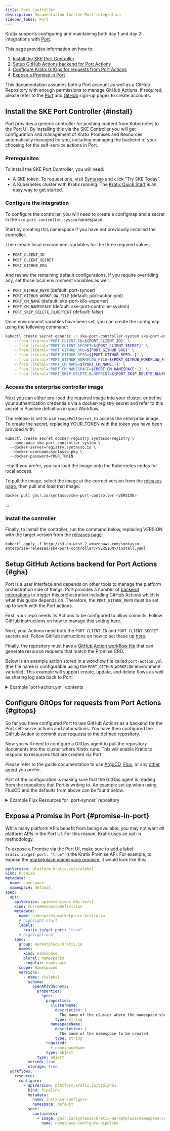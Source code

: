 ```yaml
---
title: Port Controller
description: Documentation for the Port integration
sidebar_label: Port
---
```


Kratix supports configuring and maintaining both day 1 and day 2 integrations with
[Port](https://www.port.io/).

This page provides information on how to:

1. [Install the SKE Port Controller](#install)
1. [Setup GitHub Actions backend for Port Actions](#gha)
1. [Configure Kratix GitOps for requests from Port Actions](#gitops)
1. [Expose a Promise in Port](#promise-in-port)

This documentation assumes both a Port account as well as a GitHub Repository with
enough permissions to manage GitHub Actions. If required, please refer to the
[Port](https://auth.getport.io/u/signup) and [GitHub](https://github.com/) sign-up
pages to create accounts.


## Install the SKE Port Controller {#install}

Port provides a generic controller for pushing content from Kubernetes to the Port UI.
By installing this via the SKE Controller you will get configuration and management of
Kratix Promises and Resources automatically managed for you, including managing the
backend of your choosing for the self-service actions in Port.


### Prerequisites 

To install the SKE Port Controller, you will need:

* A SKE token. To request one, visit [Syntasso](https://www.syntasso.io/pricing) and click "Try SKE
Today".
* A Kubernetes cluster with Kratix running. The [Kratix Quick Start](../../main/quick-start)
is an easy way to get started.


### Configure the integration

To configure the controller, you will need to create a configmap and a secret in the
`ske-port-controller-system` namespace.

Start by creating this namespace if you have not previously installed the controller.

Then create local environment variables for the three required values:
* `PORT_CLIENT_ID`
* `PORT_CLIENT_SECRET`
* `PORT_GITHUB_ORG`

And review the remaining default configurations. If you require overriding any, set those
local environment variables as well.

* `PORT_GITHUB_REPO` (default: port-syncer)
* `PORT_GITHUB_WORKFLOW_FILE` (default: port-action.yml)
* `PORT_CM_NAME` (default: ske-port-k8s-exporter)
* `PORT_CM_NAMESPACE` (default: ske-port-controller-system)
* `PORT_SKIP_DELETE_BLUEPRINT` (default: false)

Once environment variables have been set, you can create the configmap using the
following command:

```bash
kubectl create secret generic -n ske-port-controller-system ske-port-exporter-config \
    --from-literal="PORT_CLIENT_ID=${PORT_CLIENT_ID}" \
    --from-literal="PORT_CLIENT_SECRET=${PORT_CLIENT_SECRET}" \
    --from-literal="PORT_GITHUB_ORG=${PORT_GITHUB_ORG}" \
    --from-literal="PORT_GITHUB_REPO=${PORT_GITHUB_REPO:-}" \
    --from-literal="PORT_GITHUB_WORKFLOW_FILE=${PORT_GITHUB_WORKFLOW_FILE:-}" \
    --from-literal="PORT_CM_NAME=${PORT_CM_NAME:-}" \
    --from-literal="PORT_CM_NAMESPACE=${PORT_CM_NAMESPACE:-}" \
    --from-literal="PORT_SKIP_DELETE_BLUEPRINT=${PORT_SKIP_DELETE_BLUEPRINT:-}"
```

### Access the enterprise controller image

Next you can either pre-load the required image into your cluster, or define your
authentication credentials via a docker-registry secret and refer to this secret in
Pipeline definition in your Workflow.

The release is set to use `imagePullSecret`, to access the enterprise image. To create
the secret, replacing YOUR_TOKEN with the token you have been provided with:

```
kubectl create secret docker-registry syntasso-registry \
  --namespace ske-port-controller-system \
  --docker-server=registry.syntasso.io \
  --docker-username=syntasso-pkg \
  --docker-password=YOUR_TOKEN
```

:::tip
If you prefer, you can load the image onto the Kubernetes nodes for local access.

To pull the image, select the image at the correct version from the
[releases page](../releases/ske-port-controller), then pull and load that image.

```bash
docker pull ghcr.io/syntasso/ske-port-controller:<VERSION>
```
:::


### Install the controller

Finally, to install the controller, run the command below, replacing VERSION with the
target version from the [releases page](../releases/ske-port-controller):

```
kubectl apply -f http://s3.eu-west-2.amazonaws.com/syntasso-enterprise-releases/ske-port-controller/<VERSION>/install.yaml
```

## Setup GitHub Actions backend for Port Actions {#gha}

Port is a user interface and depends on other tools to manage the platform orchestration
side of things. Port provides a number of [backend integrations](https://docs.port.io/actions-and-automations/setup-backend/)
to trigger this orchestration including GitHub Actions which is what this guide depends
on. Therefore, the `PORT_GITHUB_REPO` must be set up to work with the Port actions.

First, your repo needs its Actions to be configured to allow commits. Follow
GitHub instructions on how to manage this setting
[here](https://docs.github.com/en/repositories/managing-your-repositorys-settings-and-features/enabling-features-for-your-repository/managing-github-actions-settings-for-a-repository#preventing-github-actions-from-creating-or-approving-pull-requests).

Next, your Actions need both the `PORT_CLIENT_ID` and `PORT_CLIENT_SECRET` secrets set.
Follow GitHub instructions on how to set these up
[here](https://docs.github.com/en/actions/security-for-github-actions/security-guides/using-secrets-in-github-actions).

Finally, the repository must have a
[GitHub Action workflow file](https://docs.github.com/en/actions/about-github-actions/understanding-github-actions#workflows)
that can generate resource requests that match the Promise CRD.

Below is an example action stored in a workflow file called `port-action.yml` (the file
name is configurable using the `PORT_GITHUB_WORKFLOW` environment variable). This example
will support create, update, and delete flows as well as sharing log data back to Port:

<details>
  <summary>Example `port-action.yml` contents</summary>

```yaml
name: Sync control plane gitops
permissions:
  contents: write
  pull-requests: write
on:
  workflow_dispatch:
    inputs:
      operation:
        required: true
        description: "Delete, Update or create"
        type: string
      triggeringUser:
        required: true
        description: "The email of the triggering user"
        type: string
      runId:
        required: true
        description: "Port's Run ID"
        type: string
      manifest:
        required: true
        description: "The K8s manifest generated by Port"
        type: string
      folder:
        required: true
        description: Folder where the resource will be stored
        default: "./kratix/platform/resources"
        type: string

jobs:
  commit-to-main:
    runs-on: ubuntu-latest
    steps:
      - name: checkout
        uses: actions/checkout@v2
      - uses: actions/setup-python@v5
        with:
          python-version: '3.10' 
      - name: Update manifests folder
        run: |
            echo '${{ inputs.manifest }}' | jq .  > temp.json
            yaml_data=$(yq -p json -o yaml temp.json)
            name=$(echo '${{ inputs.manifest }}' | jq -r .metadata.name)
            mkdir -p ${{ inputs.folder }}
            if [ "${{ inputs.operation }}" = "DELETE" ]; then
              rm -f "${{ inputs.folder }}/$name.yaml"
            else
              echo "$yaml_data" > "${{ inputs.folder }}/$name.yaml"
            fi
            rm -f temp.json
      - uses: port-labs/port-github-action@v1
        with:
          clientId: ${{ secrets.PORT_CLIENT_ID }}
          clientSecret: ${{ secrets.PORT_CLIENT_SECRET }}
          operation: PATCH_RUN
          runId: ${{inputs.runId}} 
          icon: GithubActions
          logMessage: "Creating a commit with the changes of the new resource in folder ${{ inputs.folder }} 🚀"
      - name: create commit to main 
        env:
          GITHUB_TOKEN: ${{ secrets.GITHUB_TOKEN }}
        run: |
          git config user.name "GitHub Action"
          git config user.email "github-actions[bot]@users.noreply.github.com"
          git add .
          if ! git diff-index --quiet HEAD; then
            git commit -m "chore: ${{ inputs.operation }} resource by ${{ inputs.triggeringUser }}"
            git push origin main
          fi
      - uses: port-labs/port-github-action@v1
        if: success()
        with:
          clientId: ${{ secrets.PORT_CLIENT_ID }}
          clientSecret: ${{ secrets.PORT_CLIENT_SECRET }}
          operation: PATCH_RUN
          runId: ${{inputs.runId}} 
          icon: GithubActions
          logMessage: |
            Successfully committed request to main ✅
      - uses: port-labs/port-github-action@v1
        if: failure()
        with:
          clientId: ${{ secrets.PORT_CLIENT_ID }}
          clientSecret: ${{ secrets.PORT_CLIENT_SECRET }}
          operation: PATCH_RUN
          runId: ${{inputs.runId}} 
          icon: GithubActions
          logMessage: | 
            Failed to commit request to main ❌
            Resource may have been created outside of Port 🕵
            Check the job run logs in Github to learn more 📜:
              ${{ github.server_url }}/${{ github.repository }}/actions/runs/${{ github.run_id }}
```

</details>


## Configure GitOps for requests from Port Actions {#gitops}

So far you have configured Port to use GitHub Actions as a backend for the Port
self-serve actions and automations. You have then configured the GitHub Action to
commit user requests to the defined repository.

Now you will need to configure a GitOps agent to pull the repository documents into the
cluster where Kratix runs. This will enable Kratix to respond to resources that are
created via Port.

Please refer to the guide documentation to use
[ArgoCD](https://docs.kratix.io/main/guides/installing-argocd),
[Flux](https://docs.kratix.io/main/guides/installing-fluxcd), or any
[other agent](https://docs.kratix.io/main/guides/custom-gitops-agent) you prefer.

Part of the configuration is making sure that the GitOps agent is reading from the
repository that Port is writing to. An example set up when using FluxCD and the defaults
from above can be found below.

<details>
  <summary>Example Flux Resources for `port-syncer` repository</summary>

  :::info
  This example resource depends on a secret called `git-credentials` to exist in the
  `flux-system` namespace. This secret should be configured based on the
  [FluxCD docs](https://fluxcd.io/flux/components/source/gitrepositories/#secret-reference).
  :::

```
---
apiVersion: source.toolkit.fluxcd.io/v1
kind: GitRepository
metadata:
  name: kratix-port-resources
  namespace: flux-system
spec:
  interval: 5s
  url: https://github.com/${PORT_GITHUB_ORG}/${PORT_GITHUB_REPO}
  ref:
    branch: main
  secretRef:
    name: git-credentials
---
apiVersion: kustomize.toolkit.fluxcd.io/v1
kind: Kustomization
metadata:
  name: kratix-port-resources
  namespace: flux-system
spec:
  interval: 3s
  sourceRef:
    kind: GitRepository
    name: kratix-port-resources
  path: "kratix/platform/resources/"
  prune: true
```

</details>

## Expose a Promise in Port {#promise-in-port}

While many platform APIs benefit from being available, you may not want _all_ platform
APIs in the Port UI. For this reason, Kratix uses an opt-in methodology.

To expose a Promise via the Port UI, make sure to add a label
`kratix.io/get-port: "true"` in the Kratix Promise API. For example, to expose the
[marketplace namespace promise](https://github.com/syntasso/kratix-marketplace/tree/main/namespace),
it would look like this:

```yaml
apiVersion: platform.kratix.io/v1alpha1
kind: Promise
metadata:
  name: namespace
  namespace: default
spec:
  api:
    apiVersion: apiextensions.k8s.io/v1
    kind: CustomResourceDefinition
    metadata:
      name: namespaces.marketplace.kratix.io
      # highlight-start
      labels:
        kratix.io/get-port: "true"
      # highlight-end
    spec:
      group: marketplace.kratix.io
      names:
        kind: namespace
        plural: namespaces
        singular: namespace
      scope: Namespaced
      versions:
        - name: v1alpha1
          schema:
            openAPIV3Schema:
              properties:
                spec:
                  properties:
                    clusterName:
                      description: |
                        The name of the cluster where the namespace should be created
                      type: string
                    namespaceName:
                      description: |
                        The name of the namespace to be created
                      type: string
                  required:
                    - namespaceName
                  type: object
              type: object
          served: true
          storage: true
  workflows:
    resource:
      configure:
        - apiVersion: platform.kratix.io/v1alpha1
          kind: Pipeline
          metadata:
            name: instance-configure
            namespace: default
          spec:
            containers:
              - image: ghcr.io/syntasso/kratix-marketplace/namespace-configure-pipeline:v0.1.0
                name: namespace-configure-pipeline
```
